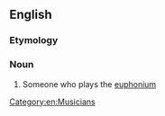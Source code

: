 ==English==

===Etymology===
{{suffix|euphonium|ist|lang=en}}

===Noun===
{{en-noun}}

# Someone who plays the [[euphonium]]

[[Category:en:Musicians]]
